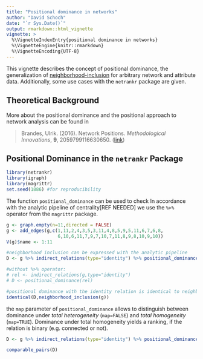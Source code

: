 ```yaml
---
title: "Positional dominance in networks"
author: "David Schoch"
date: "`r Sys.Date()`"
output: rmarkdown::html_vignette
vignette: >
  %\VignetteIndexEntry{positional dominance in networks}
  %\VignetteEngine{knitr::rmarkdown}
  %\VignetteEncoding{UTF-8}
---
```


This vignette describes the concept of positional dominance, the generalization 
of [neighborhood-inclusion](neighborhood_inclusion.html) for arbitrary network and attribute data. Additionally, 
some use cases with the `netrankr` package are given.

## Theoretical Background



More about the positional dominance and the positional approach to network analysis can be found in

> Brandes, Ulrik. (2016). Network Positions.
*Methodological Innovations*, **9**, 2059799116630650.
([link](http://dx.doi.org/10.1177/2059799116630650))

## Positional Dominance in the `netrankr` Package

```r
library(netrankr)
library(igraph)
library(magrittr)
set.seed(1886) #for reproducibility
```

The function `positional_dominance` can be used to check 
In accordance with the analytic pipeline of centrality[REF NEEDED] we use the `%>%` operator from the 
`magrittr` package.

```r
g <- graph.empty(n=11,directed = FALSE)
g <- add_edges(g,c(1,11,2,4,3,5,3,11,4,8,5,9,5,11,6,7,6,8,
                   6,10,6,11,7,9,7,10,7,11,8,9,8,10,9,10))
V(g)$name <- 1:11

#neighborhood inclusion can be expressed with the analytic pipeline
D <- g %>% indirect_relations(type="identity") %>% positional_dominance()

#without %>% operator:
# rel <- indirect_relations(g,type="identity")
# D <- positional_dominance(rel)

#positional dominance with the identity relation is identical to neighborhood
identical(D,neighborhood_inclusion(g))
```

the `map` parameter of `positional_dominance` allows to distinguish between dominance
under *total heterogeneity* (`map=FALSE`) and *total homogeneity* (`map=TRUE`). 
Dominance under total homogeneity yields a ranking, if the relation is binary (e.g. connected or not).  

```r
D <- g %>% indirect_relations(type="identity") %>% positional_dominance(map=TRUE)

comparable_pairs(D)
```


